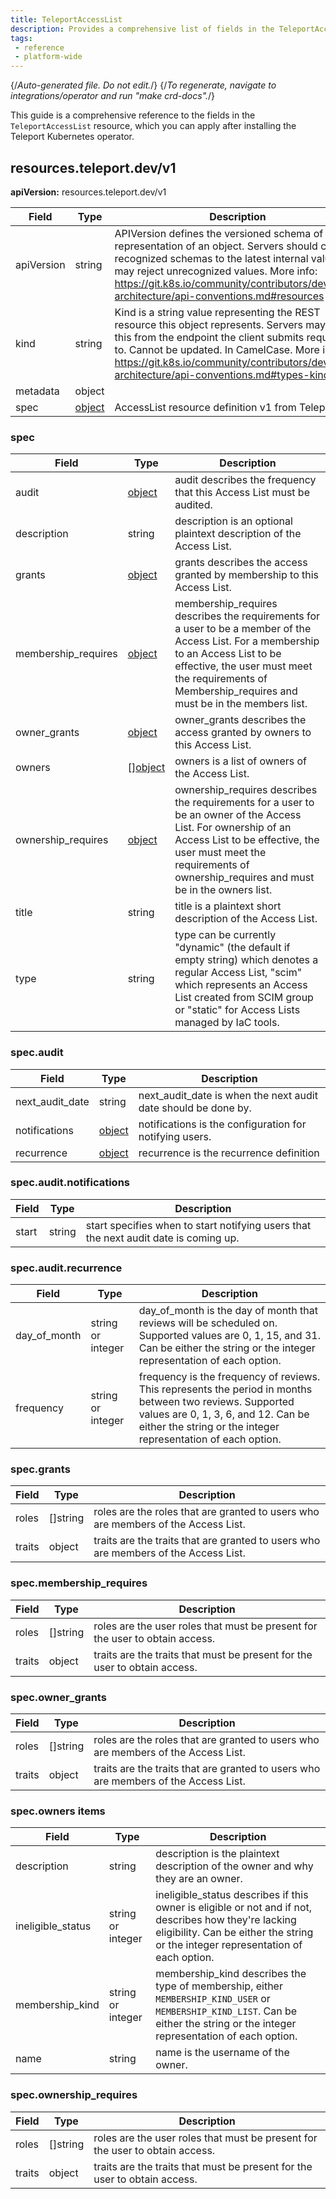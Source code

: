 ```yaml
---
title: TeleportAccessList
description: Provides a comprehensive list of fields in the TeleportAccessList resource available through the Teleport Kubernetes operator
tags:
 - reference
 - platform-wide
---
```


{/*Auto-generated file. Do not edit.*/}
{/*To regenerate, navigate to integrations/operator and run "make crd-docs".*/}

This guide is a comprehensive reference to the fields in the `TeleportAccessList`
resource, which you can apply after installing the Teleport Kubernetes operator.


## resources.teleport.dev/v1

**apiVersion:** resources.teleport.dev/v1

|Field|Type|Description|
|---|---|---|
|apiVersion|string|APIVersion defines the versioned schema of this representation of an object. Servers should convert recognized schemas to the latest internal value, and may reject unrecognized values. More info: https://git.k8s.io/community/contributors/devel/sig-architecture/api-conventions.md#resources|
|kind|string|Kind is a string value representing the REST resource this object represents. Servers may infer this from the endpoint the client submits requests to. Cannot be updated. In CamelCase. More info: https://git.k8s.io/community/contributors/devel/sig-architecture/api-conventions.md#types-kinds|
|metadata|object||
|spec|[object](#spec)|AccessList resource definition v1 from Teleport|

### spec

|Field|Type|Description|
|---|---|---|
|audit|[object](#specaudit)|audit describes the frequency that this Access List must be audited.|
|description|string|description is an optional plaintext description of the Access List.|
|grants|[object](#specgrants)|grants describes the access granted by membership to this Access List.|
|membership_requires|[object](#specmembership_requires)|membership_requires describes the requirements for a user to be a member of the Access List. For a membership to an Access List to be effective, the user must meet the requirements of Membership_requires and must be in the members list.|
|owner_grants|[object](#specowner_grants)|owner_grants describes the access granted by owners to this Access List.|
|owners|[][object](#specowners-items)|owners is a list of owners of the Access List.|
|ownership_requires|[object](#specownership_requires)|ownership_requires describes the requirements for a user to be an owner of the Access List. For ownership of an Access List to be effective, the user must meet the requirements of ownership_requires and must be in the owners list.|
|title|string|title is a plaintext short description of the Access List.|
|type|string|type can be currently "dynamic" (the default if empty string) which denotes a regular Access List, "scim" which represents an Access List created from SCIM group or "static" for Access Lists managed by IaC tools.|

### spec.audit

|Field|Type|Description|
|---|---|---|
|next_audit_date|string|next_audit_date is when the next audit date should be done by.|
|notifications|[object](#specauditnotifications)|notifications is the configuration for notifying users.|
|recurrence|[object](#specauditrecurrence)|recurrence is the recurrence definition|

### spec.audit.notifications

|Field|Type|Description|
|---|---|---|
|start|string|start specifies when to start notifying users that the next audit date is coming up.|

### spec.audit.recurrence

|Field|Type|Description|
|---|---|---|
|day_of_month|string or integer|day_of_month is the day of month that reviews will be scheduled on. Supported values are 0, 1, 15, and 31. Can be either the string or the integer representation of each option.|
|frequency|string or integer|frequency is the frequency of reviews. This represents the period in months between two reviews. Supported values are 0, 1, 3, 6, and 12. Can be either the string or the integer representation of each option.|

### spec.grants

|Field|Type|Description|
|---|---|---|
|roles|[]string|roles are the roles that are granted to users who are members of the Access List.|
|traits|object|traits are the traits that are granted to users who are members of the Access List.|

### spec.membership_requires

|Field|Type|Description|
|---|---|---|
|roles|[]string|roles are the user roles that must be present for the user to obtain access.|
|traits|object|traits are the traits that must be present for the user to obtain access.|

### spec.owner_grants

|Field|Type|Description|
|---|---|---|
|roles|[]string|roles are the roles that are granted to users who are members of the Access List.|
|traits|object|traits are the traits that are granted to users who are members of the Access List.|

### spec.owners items

|Field|Type|Description|
|---|---|---|
|description|string|description is the plaintext description of the owner and why they are an owner.|
|ineligible_status|string or integer|ineligible_status describes if this owner is eligible or not and if not, describes how they're lacking eligibility. Can be either the string or the integer representation of each option.|
|membership_kind|string or integer|membership_kind describes the type of membership, either `MEMBERSHIP_KIND_USER` or `MEMBERSHIP_KIND_LIST`. Can be either the string or the integer representation of each option.|
|name|string|name is the username of the owner.|

### spec.ownership_requires

|Field|Type|Description|
|---|---|---|
|roles|[]string|roles are the user roles that must be present for the user to obtain access.|
|traits|object|traits are the traits that must be present for the user to obtain access.|

